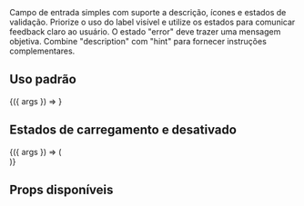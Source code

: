 
<Meta title="Design System/Text Input" component={TextInput} />

<Title>TextInput</Title>
<Subtitle>Campo de entrada simples com suporte a descrição, ícones e estados de validação.</Subtitle>
<Description>
  Priorize o uso do label visível e utilize os estados para comunicar feedback claro ao usuário. O estado
  "error" deve trazer uma mensagem objetiva. Combine "description" com "hint" para fornecer instruções
  complementares.
</Description>

## Uso padrão
<Canvas>
  <Story name="Default" args={{ label: 'E-mail', placeholder: 'nome@empresa.com' }}>
    {({ args }) => <TextInput {...args} />}
  </Story>
</Canvas>

## Estados de carregamento e desativado
<Canvas>
  <Story name="Estados" args={{ label: 'CPF', placeholder: '000.000.000-00' }}>
    {({ args }) => (
      <div style={{ display: 'grid', gap: 'var(--ds-spacing-4)' }}>
        <TextInput {...args} loading description="Validando documento" />
        <TextInput {...args} disabled hint="Disponível apenas para administradores" />
        <TextInput
          {...args}
          state="error"
          error="CPF inválido. Confira os números informados."
          description="Insira apenas dígitos, sem caracteres especiais."
        />
      </div>
    )}
  </Story>
</Canvas>

## Props disponíveis
<ArgsTable of={TextInput} />
